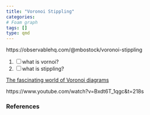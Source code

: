 ```yaml
---
title: "Voronoi Stippling"
categories:
# Foam graph
tags: []
type: qmd
---
```


https://observablehq.com/@mbostock/voronoi-stippling

1. [ ] what is vornoi?
2. [ ] what is stippling?

[The fascinating world of Voronoi diagrams](https://towardsdatascience.com/the-fascinating-world-of-voronoi-diagrams-da8fc700fa1b)

https://www.youtube.com/watch?v=Bxdt6T_1qgc&t=218s

### References

::: {#refs}
:::
